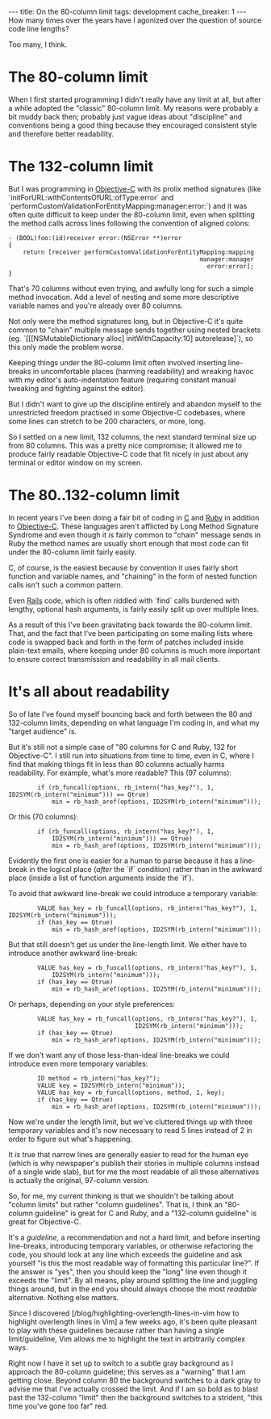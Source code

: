---
title: On the 80-column limit
tags: development
cache_breaker: 1
---
How many times over the years have I agonized over the question of source code line lengths?

Too many, I think.

= The 80-column limit =

When I first started programming I didn't really have any limit at all, but after a while adopted the "classic" 80-column limit. My reasons were probably a bit muddy back then; probably just vague ideas about "discipline" and conventions being a good thing because they encouraged consistent style and therefore better readability.

= The 132-column limit =

But I was programming in [[Objective-C]] with its prolix method signatures (like `initForURL:withContentsOfURL:ofType:error` and `performCustomValidationForEntityMapping:manager:error:`) and it was often quite difficult to keep under the 80-column limit, even when splitting the method calls across lines following the convention of aligned colons:

<pre>- (BOOL)foo:(id)receiver error:(NSError **)error
{
    return [receiver performCustomValidationForEntityMapping:mapping
                                                     manager:manager
                                                       error:error];
}</pre>

That's 70 columns without even trying, and awfully long for such a simple method invocation. Add a level of nesting and some more descriptive variable names and you're already over 80 columns.

Not only were the method signatures long, but in Objective-C it's quite common to "chain" multiple message sends together using nested brackets (eg. `[[[NSMutableDictionary alloc] initWithCapacity:10] autorelease]`), so this only made the problem worse.

Keeping things under the 80-column limit often involved inserting line-breaks in uncomfortable places (harming readability) and wreaking havoc with my editor's auto-indentation feature (requiring constant manual tweaking and fighting against the editor).

But I didn't want to give up the discipline entirely and abandon myself to the unrestricted freedom practised in some Objective-C codebases, where some lines can stretch to be 200 characters, or more, long.

So I settled on a new limit, 132 columns, the next standard terminal size up from 80 columns. This was a pretty nice compromise; it allowed me to produce fairly readable Objective-C code that fit nicely in just about any terminal or editor window on my screen.

= The 80..132-column limit =

In recent years I've been doing a fair bit of coding in [[C]] and [[Ruby]] in addition to [[Objective-C]]. These languages aren't afflicted by Long Method Signature Syndrome and even though it ''is'' fairly common to "chain" message sends in Ruby the method names are usually short enough that most code can fit under the 80-column limit fairly easily.

C, of course, is the easiest because by convention it uses fairly short function and variable names, and "chaining" in the form of nested function calls isn't such a common pattern.

Even [[Rails]] code, which is often riddled with `find` calls burdened with lengthy, optional hash arguments, is fairly easily split up over multiple lines.

As a result of this I've been gravitating back towards the 80-column limit. That, and the fact that I've been participating on some mailing lists where code is swapped back and forth in the form of patches included inside plain-text emails, where keeping under 80 columns is much more important to ensure correct transmission and readability in all mail clients.

= It's all about readability =

So of late I've found myself bouncing back and forth between the 80 and 132-column limits, depending on what language I'm coding in, and what my "target audience" is.

But it's still not a simple case of "80 columns for C and Ruby, 132 for Objective-C". I still run into situations from time to time, even in C, where I find that making things fit in less than 80 columns actually harms readability. For example, what's more readable? This (97 columns):

<pre>        if (rb_funcall(options, rb_intern("has_key?"), 1, ID2SYM(rb_intern("minimum"))) == Qtrue)
            min = rb_hash_aref(options, ID2SYM(rb_intern("minimum")));</pre>

Or this (70 columns):

<pre>        if (rb_funcall(options, rb_intern("has_key?"), 1,
            ID2SYM(rb_intern("minimum"))) == Qtrue)
            min = rb_hash_aref(options, ID2SYM(rb_intern("minimum")));</pre>

Evidently the first one is easier for a human to parse because it has a line-break in the logical place (''after'' the `if` condition) rather than in the awkward place (inside a list of function arguments inside the `if`).

To avoid that awkward line-break we could introduce a temporary variable:

<pre>        VALUE has_key = rb_funcall(options, rb_intern("has_key?"), 1, ID2SYM(rb_intern("minimum")));
        if (has_key == Qtrue)
            min = rb_hash_aref(options, ID2SYM(rb_intern("minimum")));</pre>

But that still doesn't get us under the line-length limit. We either have to introduce another awkward line-break:

<pre>        VALUE has_key = rb_funcall(options, rb_intern("has_key?"), 1,
            ID2SYM(rb_intern("minimum")));
        if (has_key == Qtrue)
            min = rb_hash_aref(options, ID2SYM(rb_intern("minimum")));</pre>

Or perhaps, depending on your style preferences:

<pre>        VALUE has_key = rb_funcall(options, rb_intern("has_key?"), 1,
                                   ID2SYM(rb_intern("minimum")));
        if (has_key == Qtrue)
            min = rb_hash_aref(options, ID2SYM(rb_intern("minimum")));</pre>

If we don't want any of those less-than-ideal line-breaks we could introduce even more temporary variables:

<pre>        ID method = rb_intern("has_key?");
        VALUE key = ID2SYM(rb_intern("minimum"));
        VALUE has_key = rb_funcall(options, method, 1, key);
        if (has_key == Qtrue)
            min = rb_hash_aref(options, ID2SYM(rb_intern("minimum")));</pre>

Now we're under the length limit, but we've cluttered things up with three temporary variables and it's now necessary to read 5 lines instead of 2 in order to figure out what's happening.

It ''is'' true that narrow lines are generally easier to read for the human eye (which is why newspaper's publish their stories in multiple columns instead of a single wide slab), but for me the most readable of all these alternatives is actually the original, 97-column version.

So, for me, my current thinking is that we shouldn't be talking about "column limits" but rather "column guidelines". That is, I think an "80-column guideline" is great for C and Ruby, and a "132-column guideline" is great for Objective-C.

It's a ''guideline'', a recommendation and not a hard limit, and before inserting line-breaks, introducing temporary variables, or otherwise refactoring the code, you should look at any line which exceeds the guideline and ask yourself "is this the most readable way of formatting this particular line?". If the answer is "yes", then you should keep the "long" line even though it exceeds the "limit". By all means, play around splitting the line and juggling things around, but in the end you should always choose the most ''readable'' alternative. Nothing else matters.

Since I discovered [/blog/highlighting-overlength-lines-in-vim how to highlight overlength lines in Vim] a few weeks ago, it's been quite pleasant to play with these guidelines because rather than having a single limit/guideline, Vim allows me to highlight the text in arbitrarily complex ways.

Right now I have it set up to switch to a subtle gray background as I approach the 80-column guideline; this serves as a "warning" that I am getting close. Beyond column 80 the background switches to a dark gray to advise me that I've actually crossed the limit. And if I am so bold as to blast past the 132-column "limit" then the background switches to a strident, "this time you've gone too far" red.
